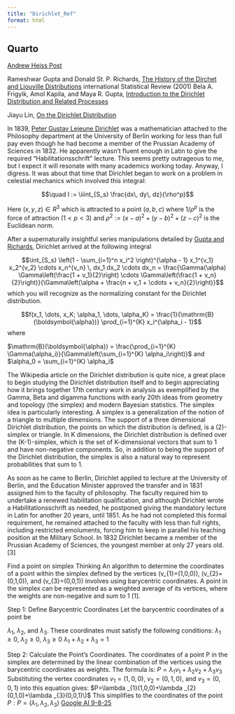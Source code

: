 ```yaml
---
title: "Dirichlet_Ref"
format: html
---
```


## Quarto


[Andrew Heiss Post](https://www.andrewheiss.com/blog/2023/09/18/understanding-dirichlet-beta-intuition/#:~:text=The%20distribution%20is%20named%20after,in%20a%20French%2Dsounding%20way.)

Rameshwar Gupta and Donald St. P. Richards, [The History of the Dirchet and Liouville Distributions](https://en.wikipedia.org/wiki/Peter_Gustav_Lejeune_Dirichlets) international Statistical Review (2001) 
Bela A. Frigyik, Amol Kapila, and Maya R. Gupta, [Introduction to the Dirichlet Distribution and Related Processes](https://web.archive.org/web/20150219021331/https://www.ee.washington.edu/techsite/papers/documents/UWEETR-2010-0006.pdf)

Jiayu Lin, [On the Dirichlet Distribution](https://qspace.library.queensu.ca/server/api/core/bitstreams/0a2eb9d4-145a-4e76-84eb-1aa16d6670aa/content)







In 1839, [Peter Gustav Lejeune Dirichlet](https://en.wikipedia.org/wiki/Peter_Gustav_Lejeune_Dirichlet) was a mathematician attached to the Philosophy department at the University of Berlin working for less than full pay even though he had become a member of the Prussian Academy of Sciences in 1832. He apparently wasn't fluent enough in Latin to give the required "Habilitationsschrift" lecture. This seems pretty outrageous to me, but I expect it will resonate with many academics working today. Anyway, I digress. It was about that time that Dirichlet began to work on a problem in celestial mechanics which involved this integral:


$$\quad I := \iiint_{S_s} \frac{dx\, dy\, dz}{\rho^p}$$

Here $(x,y,z) \in R^3$ which is attracted to a point $(a,b,c)$ where $1/\rho^p$ is the force of attraction $(1 < p <3)$ and $\rho^2 := (x - a)^2 + (y - b)^2 + (z - c)^2$ is the Euclidean norm.

After a supernaturally insightful series manipulations detailed by [Gupta and Richards](https://www.jstor.org/stable/1403524), Dirichlet arrived at the following integral 


$$\int_{S_s} \left(1 - \sum_{i=1}^n x_i^2 \right)^{\alpha - 1} x_1^{v_1} x_2^{v_2} \cdots x_n^{v_n} \, dx_1 dx_2 \cdots dx_n = \frac{\Gamma(\alpha) \Gamma\left(\frac{1 + v_1}{2}\right) \cdots \Gamma\left(\frac{1 + v_n}{2}\right)}{\Gamma\left(\alpha + \frac{n + v_1 + \cdots + v_n}{2}\right)}$$
which you will recognize as the normalizing constant for the Dirichlet distribution.

$$f(x_1, \dots, x_K; \alpha_1, \dots, \alpha_K) = 
\frac{1}{\mathrm{B}(\boldsymbol{\alpha})} 
\prod_{i=1}^{K} x_i^{\alpha_i - 1}$$
where

$\mathrm{B}(\boldsymbol{\alpha}) = 
\frac{\prod_{i=1}^{K} \Gamma(\alpha_i)}{\Gamma\left(\sum_{i=1}^{K} \alpha_i\right)}$ and $\alpha_0 = \sum_{i=1}^{K} \alpha_i$

The Wikipedia article on the Dirichlet distribution is quite nice, a great place to begin studying the Dirichlet distribution itself and to begin appreciating how it brings together 17th century work in analysis as exemplified by the Gamma, Beta and digamma functions with early 20th ideas from geometry and topology (the simplex) and modern Bayesian statistics. The simplex idea is particularly interesting. A simplex is a generalization of the notion of a triangle to multiple dimensions. The support of a three dimensional Dirichlet distribution, the points on which the distribution is defined, is a (2)-simplex or triangle. In K dimensions, the Dirichlet distribution is defined over the (K-1)-simplex, which is the set of K-dimensional vectors that sum to 1 and have non-negative components. So, in addition to being the support of the Dirichlet distribution, the simplex is also a natural way to represent probabilities that sum to 1.



As soon as he came to Berlin, Dirichlet applied to lecture at the University of Berlin, and the Education Minister approved the transfer and in 1831 assigned him to the faculty of philosophy. The faculty required him to undertake a renewed habilitation qualification, and although Dirichlet wrote a Habilitationsschrift as needed, he postponed giving the mandatory lecture in Latin for another 20 years, until 1851. As he had not completed this formal requirement, he remained attached to the faculty with less than full rights, including restricted emoluments, forcing him to keep in parallel his teaching position at the Military School. In 1832 Dirichlet became a member of the Prussian Academy of Sciences, the youngest member at only 27 years old.[3]


Find a point on simplex
Thinking An algorithm to determine the coordinates of a point within the simplex defined by the vertices \(v_{1}=(1,0,0)\), \(v_{2}=(0,1,0)\), and \(v_{3}=(0,0,1)\) involves using barycentric coordinates. A point in the simplex can be represented as a weighted average of its vertices, where the weights are non-negative and sum to 1 [1].

Step 1: Define Barycentric Coordinates Let the barycentric coordinates of a point be 

$\lambda _{1}$, $\lambda _{2}$, and $\lambda _{3}$. These coordinates must satisfy the following conditions: $\lambda _{1}\ge 0$, $\lambda _{2}\ge 0$, $\lambda _{3}\ge 0$ $\lambda _{1}+\lambda _{2}+\lambda _{3}=1$

Step 2: Calculate the Point's Coordinates. The coordinates of a point P in the simplex are determined by the linear combination of the vertices using the barycentric coordinates as weights. The formula is: $P=\lambda _{1}v_{1}+\lambda _{2}v_{2}+\lambda _{3}v_{3}$ Substituting the vertex coordinates $v_{1}=(1,0,0)$, $v_{2}=(0,1,0)$, and $v_{3}=(0,0,1)$ into this equation gives: $P=\lambda _{1}(1,0,0)+\lambda _{2}(0,1,0)+\lambda _{3}(0,0,1)\)$ This simplifies to the coordinates of the point $P: P=(\lambda _{1},\lambda _{2},\lambda _{3})$
[Google AI 9-8-25](https://www.google.com/search?q=find+an+algorithm+to+determine+the+coordinates+of+points+in+the+simplex+determined+by+%281%2C0%2C0%29%2C+%280%2C1%2C0%29+and+%280%2C0%2C1%29&sca_esv=5e583c358de1f317&ei=9l2_aMTJAYTy0PEP8rqY4Ao&ved=2ahUKEwiKpZzloMqPAxUuBzQIHbuyJ5kQ0NsOegQINBAA&uact=5&sclient=gws-wiz-serp&udm=50&fbs=AIIjpHxU7SXXniUZfeShr2fp4giZ1Y6MJ25_tmWITc7uy4KIeoJTKjrFjVxydQWqI2NcOhZVmrJB8DQUK5IzxA2fZbQFM2g50oYQ5zNZjjbKiQivEiZ5QtOyBm_qTFmJi3lA9w1VTmAUS5y1GCynW5o-GrtZY_KJ50sdSCcwch7OkF6PeAoi-34e-XMOWXXBwO78iRR6_h9AkVPMgHXCeXdAD3Ddkopu3g&aep=10&ntc=1&mstk=AUtExfAwsyKqUe05b7j-VkNkSucnEnzvrmQ0WTkJeHaHvGX0L48vXm410tf9LQUL0vuHLOZO40ClCTITznxE690-erO9FxMnEEmdWW5tJitdmqXPmfWOmEBLIKResNOz9aw7uPVRmi1MTGjNCFYgduO4CqSPzwF23LW8Xts&csuir=1)


